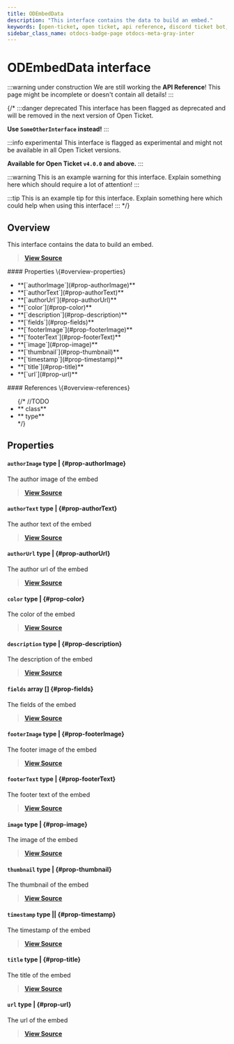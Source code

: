 ```yaml
---
title: ODEmbedData
description: "This interface contains the data to build an embed."
keywords: [open-ticket, open ticket, api reference, discord ticket bot, interface]
sidebar_class_name: otdocs-badge-page otdocs-meta-gray-inter
---
```

<head>
    <link rel="apple-touch-icon" href="/img/logo_vertical.png"/>
</head>

# ODEmbedData <M color="gray">interface</M>

:::warning under construction
We are still working the **API Reference**! This page might be incomplete or doesn't contain all details!
:::

{/*
:::danger deprecated
This interface has been flagged as deprecated and will be removed in the next version of Open Ticket.

**Use `SomeOtherInterface` instead!**
:::

:::info experimental
This interface is flagged as experimental and might not be available in all Open Ticket versions.

**Available for Open Ticket `v4.0.0` and above.**
:::

:::warning
This is an example warning for this interface. Explain something here which should require a lot of attention!
:::

:::tip
This is an example tip for this interface. Explain something here which could help when using this interface!
:::
*/}

## Overview
This interface contains the data to build an embed.

> [**View Source**](https://otgithub.dj-dj.be/tree/main/src/core/api/modules/builder.ts#L649)

<FlexHorizontal>
<div style={{width:"50%"}}>
    #### Properties \{#overview-properties}
    <ul>
        <li>**[`authorImage`](#prop-authorImage)**</li>
        <li>**[`authorText`](#prop-authorText)**</li>
        <li>**[`authorUrl`](#prop-authorUrl)**</li>
        <li>**[`color`](#prop-color)**</li>
        <li>**[`description`](#prop-description)**</li>
        <li>**[`fields`](#prop-fields)**</li>
        <li>**[`footerImage`](#prop-footerImage)**</li>
        <li>**[`footerText`](#prop-footerText)**</li>
        <li>**[`image`](#prop-image)**</li>
        <li>**[`thumbnail`](#prop-thumbnail)**</li>
        <li>**[`timestamp`](#prop-timestamp)**</li>
        <li>**[`title`](#prop-title)**</li>
        <li>**[`url`](#prop-url)**</li>
    </ul>
</div>
<div style={{width:"50%"}}>
    #### References \{#overview-references}
    <ul>
        {/*
        //TODO
        <li>**<code><ApiUrl url="class:ODId" label="api.ODId"/></code> <M color="purple">class</M>**</li>
        <li>**<code><ApiUrl url="type:ODExampleType" label="api.ODExampleType"/></code> <M color="brown">type</M>**</li>
        */}
    </ul>
</div>
</FlexHorizontal>

## Properties
<Divider></Divider>
#### `authorImage` <M color="brown">type</M> <ApiBlock><ApiUrl url="js:null" label="null"/>|<ApiUrl url="js:string" label="string"/></ApiBlock> \{#prop-authorImage}
The author image of the embed

> [**View Source**](https://otgithub.dj-dj.be/tree/main/src/core/api/modules/builder.ts#L661)

<Divider></Divider>
#### `authorText` <M color="brown">type</M> <ApiBlock><ApiUrl url="js:null" label="null"/>|<ApiUrl url="js:string" label="string"/></ApiBlock> \{#prop-authorText}
The author text of the embed

> [**View Source**](https://otgithub.dj-dj.be/tree/main/src/core/api/modules/builder.ts#L659)

<Divider></Divider>
#### `authorUrl` <M color="brown">type</M> <ApiBlock><ApiUrl url="js:null" label="null"/>|<ApiUrl url="js:string" label="string"/></ApiBlock> \{#prop-authorUrl}
The author url of the embed

> [**View Source**](https://otgithub.dj-dj.be/tree/main/src/core/api/modules/builder.ts#L663)

<Divider></Divider>
#### `color` <M color="brown">type</M> <ApiBlock><ApiUrl url="js:null" label="null"/>|<ApiUrl url="https://discord.js.org/docs/packages/discord.js/main/ColorResolvable:TypeAlias" label="discord.ColorResolvable"/></ApiBlock> \{#prop-color}
The color of the embed

> [**View Source**](https://otgithub.dj-dj.be/tree/main/src/core/api/modules/builder.ts#L653)

<Divider></Divider>
#### `description` <M color="brown">type</M> <ApiBlock><ApiUrl url="js:null" label="null"/>|<ApiUrl url="js:string" label="string"/></ApiBlock> \{#prop-description}
The description of the embed

> [**View Source**](https://otgithub.dj-dj.be/tree/main/src/core/api/modules/builder.ts#L657)

<Divider></Divider>
#### `fields` <M color="pink">array</M> <ApiBlock><ApiUrl url="type:ODInterfaceWithPartialProperty" label="api.ODInterfaceWithPartialProperty"/>[]</ApiBlock> \{#prop-fields}
The fields of the embed

> [**View Source**](https://otgithub.dj-dj.be/tree/main/src/core/api/modules/builder.ts#L673)

<Divider></Divider>
#### `footerImage` <M color="brown">type</M> <ApiBlock><ApiUrl url="js:null" label="null"/>|<ApiUrl url="js:string" label="string"/></ApiBlock> \{#prop-footerImage}
The footer image of the embed

> [**View Source**](https://otgithub.dj-dj.be/tree/main/src/core/api/modules/builder.ts#L667)

<Divider></Divider>
#### `footerText` <M color="brown">type</M> <ApiBlock><ApiUrl url="js:null" label="null"/>|<ApiUrl url="js:string" label="string"/></ApiBlock> \{#prop-footerText}
The footer text of the embed

> [**View Source**](https://otgithub.dj-dj.be/tree/main/src/core/api/modules/builder.ts#L665)

<Divider></Divider>
#### `image` <M color="brown">type</M> <ApiBlock><ApiUrl url="js:null" label="null"/>|<ApiUrl url="js:string" label="string"/></ApiBlock> \{#prop-image}
The image of the embed

> [**View Source**](https://otgithub.dj-dj.be/tree/main/src/core/api/modules/builder.ts#L669)

<Divider></Divider>
#### `thumbnail` <M color="brown">type</M> <ApiBlock><ApiUrl url="js:null" label="null"/>|<ApiUrl url="js:string" label="string"/></ApiBlock> \{#prop-thumbnail}
The thumbnail of the embed

> [**View Source**](https://otgithub.dj-dj.be/tree/main/src/core/api/modules/builder.ts#L671)

<Divider></Divider>
#### `timestamp` <M color="brown">type</M> <ApiBlock><ApiUrl url="js:null" label="null"/>|<ApiUrl url="js:number" label="number"/>|<ApiUrl url="js:date" label="Date"/></ApiBlock> \{#prop-timestamp}
The timestamp of the embed

> [**View Source**](https://otgithub.dj-dj.be/tree/main/src/core/api/modules/builder.ts#L675)

<Divider></Divider>
#### `title` <M color="brown">type</M> <ApiBlock><ApiUrl url="js:null" label="null"/>|<ApiUrl url="js:string" label="string"/></ApiBlock> \{#prop-title}
The title of the embed

> [**View Source**](https://otgithub.dj-dj.be/tree/main/src/core/api/modules/builder.ts#L651)

<Divider></Divider>
#### `url` <M color="brown">type</M> <ApiBlock><ApiUrl url="js:null" label="null"/>|<ApiUrl url="js:string" label="string"/></ApiBlock> \{#prop-url}
The url of the embed

> [**View Source**](https://otgithub.dj-dj.be/tree/main/src/core/api/modules/builder.ts#L655)

<Divider></Divider>
